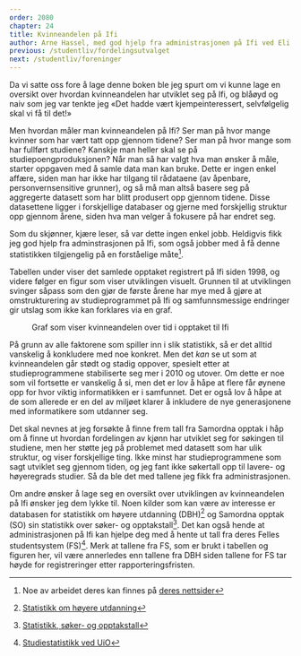 ```yaml
---
order: 2080
chapter: 24
title: Kvinneandelen på Ifi
author: Arne Hassel, med god hjelp fra administrasjonen på Ifi ved Eli Berge
previous: /studentliv/fordelingsutvalget
next: /studentliv/foreninger
---
```



Da vi satte oss fore å lage denne boken ble jeg spurt om vi kunne lage en oversikt over hvordan kvinneandelen har 
utviklet seg på Ifi, og blåøyd og naiv som jeg var tenkte jeg «Det hadde vært kjempeinteressert, selvfølgelig skal 
vi få til det!» 

Men hvordan måler man kvinneandelen på Ifi? Ser man på hvor mange kvinner som har vært tatt opp gjennom 
tidene? Ser man på hvor mange som har fullført studiene? Kanskje man heller skal se på studiepoengproduksjonen? 
Når man så har valgt hva man ønsker å måle, starter oppgaven med å samle data man kan bruke. Dette er ingen 
enkel affære, siden man har ikke har tilgang til rådataene (av åpenbare, personvernsensitive grunner), og så 
må man altså basere seg på aggregerte datasett som har blitt produsert opp gjennom tidene. Disse datasettene 
ligger i forskjellige databaser og gjerne med forskjellig struktur opp gjennom årene, siden hva man velger å 
fokusere på har endret seg.

Som du skjønner, kjære leser, så var dette ingen enkel jobb. Heldigvis fikk jeg god hjelp fra adminstrasjonen 
på Ifi, som også jobber med å få denne statistikken tilgjengelig på en forståelige måte[^1].

Tabellen under viser det samlede opptaket registrert på Ifi siden 1998, og videre følger en figur som viser 
utviklingen visuelt. Grunnen til at utviklingen svinger såpass som den gjør de første årene har mye med å 
gjøre at omstrukturering av studieprogrammet på Ifi og samfunnsmessige endringer gir utslag som ikke kan 
forklares via en graf.

<Table />

<Figure>
  <Chart />
  <Figcaption>Graf som viser kvinneandelen over tid i opptaket til Ifi</Figcaption>
</Figure>

På grunn av alle faktorene som spiller inn i slik statistikk, så er det alltid vanskelig å konkludere med 
noe konkret. Men det _kan_ se ut som at kvinneandelen går stødt og stadig oppover, spesielt etter at 
studieprogrammene stabiliserte seg mer i 2010 og utover. Om dette er noe som vil fortsette er vanskelig å 
si, men det er lov å håpe at flere får øynene opp for hvor viktig informatikken er i samfunnet. Det er også 
lov å håpe at de som allerede er en del av miljøet klarer å inkludere de nye generasjonene med informatikere 
som utdanner seg.

Det skal nevnes at jeg forsøkte å finne frem tall fra Samordna opptak i håp om å finne ut hvordan fordelingen av 
kjønn har utviklet seg for søkingen til studiene, men her støtte jeg på problemet med datasett som har ulik 
struktur, og viser forskjellige ting. Ikke minst har studieprogrammene som sagt utviklet seg gjennom tiden, og 
jeg fant ikke søkertall opp til lavere- og høyeregrads studier. Så da ble det med tallene jeg fikk fra 
administrasjonen.

Om andre ønsker å lage seg en oversikt over utviklingen av kvinneandelen på Ifi ønsker jeg dem lykke til. Noen 
kilder som kan være av interesse er databasen for statistikk om høyere utdanning (DBH)[^2] og Samordna opptak (SO) 
sin statistikk over søker- og opptakstall[^3]. Det kan også hende at administrasjonen på Ifi kan hjelpe deg med å 
hente ut tall fra deres Felles studentsystem (FS)[^4]. Merk at tallene fra FS, som er brukt i tabellen og figuren 
her, vil være annerledes enn tallene fra DBH siden tallene for FS tar høyde for registreringer etter 
rapporteringsfristen.

[^1]:Noe av arbeidet deres kan finnes på [deres nettsider](https://www.mn.uio.no/ifi/studier/jenter-og-informatikk/statistikk/)
[^2]:[Statistikk om høyere utdanning](https://dbh.nsd.uib.no/statistikk/)
[^3]:[Statistikk, søker- og opptakstall](https://www.samordnaopptak.no/info/om/sokertall/)
[^4]:[Studiestatistikk ved UiO](https://www.uio.no/for-ansatte/arbeidsstotte/sta/fs/statistikk/)
